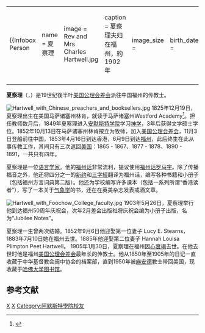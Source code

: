 {|align="right" 
|{{Infobox Person
| name   = 夏察理
| image     = Rev and Mrs Charles Hartwell.jpg
| caption  = 夏察理夫妇在福州，約1902年
| image_size  = 
| birth_date  = {{birth date|1825|12|19}}
| birth_place = 美国马萨诸塞州林肯
| death_date  = {{death date and age|1905|1|30|1825|12|19}}
| death_place = [[中国|中国]][[福州|福州]]
}}
|-
|}
'''夏察理'''（{{lang|en|Charles Hartwell}}，{{bd|1825年|12月19日|1905年|1月30日|catIdx=H}}）是19世纪後半叶[[美国公理会差会|美国公理会差会]]派往中国福州的传教士。

[[File:Hartwell_with_Chinese_preachers_and_booksellers.jpg|thumb]]
1825年12月19日，夏察理出生在美国马萨诸塞州林肯，就读于马萨诸塞州Westford Academy<ref>{{cite web |url=http://wa.westford.mec.edu/ |title=存档副本 |accessdate=2008-04-06  |deadurl=yes |archiveurl=https://web.archive.org/web/20060109014617/http://wa.westford.mec.edu/ |archivedate=2006-01-09 }}</ref>。担任教师数月后，1849年夏察理进入[[安默斯特学院|安默斯特学院]]学习[[神学|神学]]，3年后获得文学硕士学位。1852年10月13日在马萨诸塞州林肯按立为牧师，加入[[美国公理会差会|美国公理会差会]]，11月3日登船前往中国，1853年4月16日到达香港，6月9日到达[[福州|福州]]，此后终生在此从事传教工作，其间只有三次返回[[美国|美国]]：1865 - 1867、1877 - 1878、1890 - 1891，一共只有四年。

夏察理是一位[[语言学家|语言学家]]。他的[[福州话|福州话]]非常流利，提议使用[[福州话罗马字|福州话罗马字]]。除了传播福音之外，他还将四分之一的[[新约|新约]]和[[三字經|三字經]]翻译为福州话，编写各种书籍和小册子（包括福州方言词典第二版）。他还为学校编写许多课本（包括一系列所谓“香港读者”），写了一本关于[[气象学|气象学]]的书，还在在英美杂志发表戒酒文章。

[[File:Hartwell_with_Foochow_College_faculty.jpg|thumb]]
1903年5月26日，夏察理举行他到达福州50周年庆祝会，次年2月差会出版社将庆祝会编为小册子出版，名为“Jubilee Notes”。

夏察理一生曾两次结婚。1852年9月6日他迎娶第一位妻子 Lucy E. Stearns，1883年7月10日她在福州去世。1885年他迎娶第二位妻子 Hannah Louisa Plimpton Peet Hartwell。 1905年1月30日，夏察理在福州因[[心衰竭|心衰竭]]去世。在他去世时他是福州[[美国公理会差会|美国公理会差会]]最年长的传教士。他从1850年至1905年的日记一直收藏于中华基督教会闽中协会的档案部，直到1950年被[[麻安德|麻安德]]教士带回美国，现收藏于[[哈佛大学图书馆|哈佛大学图书馆]]。

==参考文献==
{{Reflist|2}}

{{基督教传教士在福州}}

{{DEFAULTSORT:Hartwell, Charles}}
[[Category:在清朝逝世的美国新教传教士|X]]
[[Category:麻薩諸塞州人|X]]
[[Category:阿默斯特學院校友|Category:阿默斯特學院校友]]